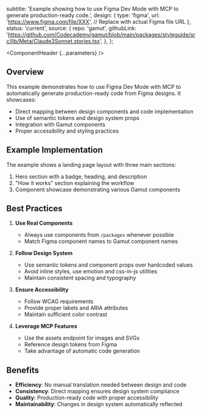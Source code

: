 


  subtitle:
    'Example showing how to use Figma Dev Mode with MCP to generate production-ready code.',
  design: {
    type: 'figma',
    url: 'https://www.figma.com/file/XXX', // Replace with actual Figma file URL
  },
  status: 'current',
  source: {
    repo: 'gamut',
    githubLink:
      'https://github.com/Codecademy/gamut/blob/main/packages/styleguide/src/lib/Meta/Claude3Sonnet.stories.tsx',
  },
};

<Meta of={Claude3SonnetStories} />

<ComponentHeader {...parameters} />

## Overview

This example demonstrates how to use Figma Dev Mode with MCP to automatically generate production-ready code from Figma designs. It showcases:

- Direct mapping between design components and code implementation
- Use of semantic tokens and design system props
- Integration with Gamut components
- Proper accessibility and styling practices

## Example Implementation

The example shows a landing page layout with three main sections:

1. Hero section with a badge, heading, and description
2. "How it works" section explaining the workflow
3. Component showcase demonstrating various Gamut components

<Canvas of={Claude3SonnetStories.Example} />

## Best Practices

1. **Use Real Components**

   - Always use components from `/packages` whenever possible
   - Match Figma component names to Gamut component names

2. **Follow Design System**

   - Use semantic tokens and component props over hardcoded values
   - Avoid inline styles, use emotion and css-in-js utilities
   - Maintain consistent spacing and typography

3. **Ensure Accessibility**

   - Follow WCAG requirements
   - Provide proper labels and ARIA attributes
   - Maintain sufficient color contrast

4. **Leverage MCP Features**
   - Use the assets endpoint for images and SVGs
   - Reference design tokens from Figma
   - Take advantage of automatic code generation

## Benefits

- **Efficiency**: No manual translation needed between design and code
- **Consistency**: Direct mapping ensures design system compliance
- **Quality**: Production-ready code with proper accessibility
- **Maintainability**: Changes in design system automatically reflected
